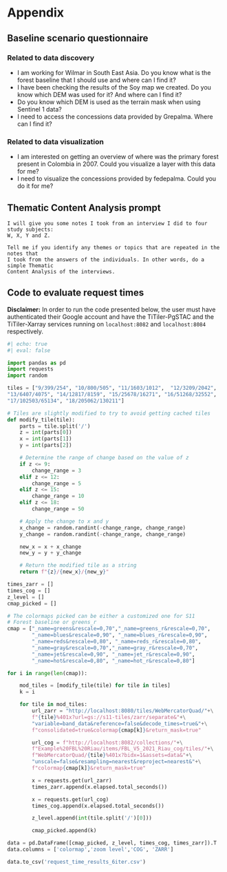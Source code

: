 
# Appendix 

## Baseline scenario questionnaire {#sec-baseline-q}

### Related to data discovery {-}

- I am working for Wilmar in South East Asia. Do you know what is the forest baseline that I should use and where can I find it?
- I have been checking the results of the Soy map we created. Do you know which DEM was used for it? And where can I find it?
- Do you know which DEM is used as the terrain mask when using Sentinel 1 data?
- I need to access the concessions data provided by Grepalma. Where can I find it?

### Related to data visualization {-}

- I am interested on getting an overview of where was the primary forest present in Colombia in 2007. Could you visualize a layer with this data for me?
- I need to visualize the concessions provided by fedepalma. Could you do it for me?

## Thematic Content Analysis prompt {#sec-gpt-prompt}

```
I will give you some notes I took from an interview I did to four study subjects:
W, X, Y and Z.

Tell me if you identify any themes or topics that are repeated in the notes that 
I took from the answers of the individuals. In other words, do a simple Thematic
Content Analysis of the interviews.
```

## Code to evaluate request times {#sec-request-code}

**Disclaimer:** In order to run the code presented below, the user must have authenticated their Google account and have the TiTiler-PgSTAC and the TiTiler-Xarray services running on `localhost:8082` and `localhost:8084` respectively.

```python
#| echo: true
#| eval: false

import pandas as pd
import requests
import random

tiles = ["9/399/254", "10/800/505", "11/1603/1012",  "12/3209/2042", 
"13/6407/4075", "14/12817/8159", "15/25678/16271", "16/51268/32552", 
"17/102503/65134", "18/205062/130211"]

# Tiles are slightly modified to try to avoid getting cached tiles
def modify_tile(tile):
    parts = tile.split('/')
    z = int(parts[0])
    x = int(parts[1])
    y = int(parts[2])

    # Determine the range of change based on the value of z
    if z <= 9:
        change_range = 3
    elif z <= 12:
        change_range = 5
    elif z <= 15:
        change_range = 10
    elif z <= 18:
        change_range = 50

    # Apply the change to x and y
    x_change = random.randint(-change_range, change_range)
    y_change = random.randint(-change_range, change_range)

    new_x = x + x_change
    new_y = y + y_change

    # Return the modified tile as a string
    return f"{z}/{new_x}/{new_y}"

times_zarr = []
times_cog = []
z_level = []
cmap_picked = []

# The colormaps picked can be either a customized one for S11
# Forest baseline or greens_r
cmap = ["_name=greens&rescale=0,70","_name=greens_r&rescale=0,70",
        "_name=blues&rescale=0,90", "_name=blues_r&rescale=0,90",
        "_name=reds&rescale=0,80", "_name=reds_r&rescale=0,80",
        "_name=gray&rescale=0,70","_name=gray_r&rescale=0,70",
        "_name=jet&rescale=0,90", "_name=jet_r&rescale=0,90",
        "_name=hot&rescale=0,80", "_name=hot_r&rescale=0,80"]

for i in range(len(cmap)):

    mod_tiles = [modify_tile(tile) for tile in tiles]
    k = i

    for tile in mod_tiles:
        url_zarr = "http://localhost:8080/tiles/WebMercatorQuad/"+\
        f"{tile}%401x?url=gs://s11-tiles/zarr/separate&"+\
        "variable=band_data&reference=false&decode_times=true&"+\
        f"consolidated=true&colormap{cmap[k]}&return_mask=true"

        url_cog = f"http://localhost:8082/collections/"+\
        f"Example%20FBL%20Riau/items/FBL_V5_2021_Riau_cog/tiles/"+\
        f"WebMercatorQuad/{tile}%401x?bidx=1&assets=data&"+\
        "unscale=false&resampling=nearest&reproject=nearest&"+\
        f"colormap{cmap[k]}&return_mask=true"

        x = requests.get(url_zarr)
        times_zarr.append(x.elapsed.total_seconds())

        x = requests.get(url_cog)
        times_cog.append(x.elapsed.total_seconds())

        z_level.append(int(tile.split('/')[0]))

        cmap_picked.append(k)

data = pd.DataFrame([cmap_picked, z_level, times_cog, times_zarr]).T
data.columns = ['colormap','zoom level','COG', 'ZARR']

data.to_csv('request_time_results_6iter.csv')
```
